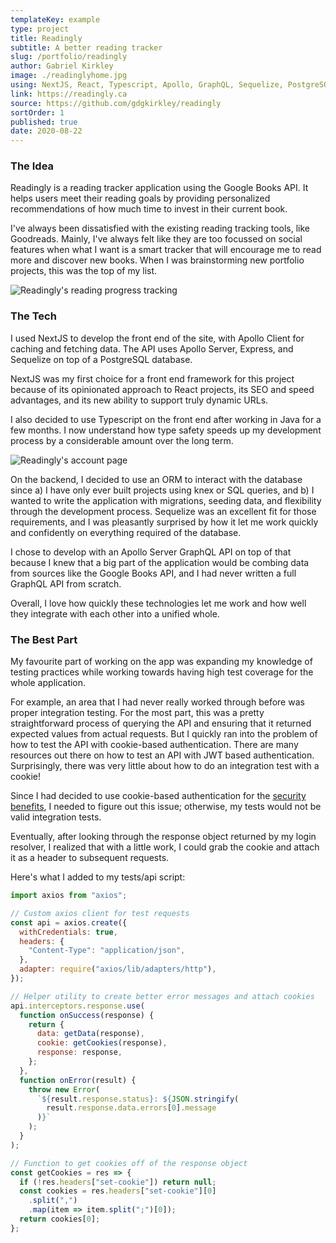 ```yaml
---
templateKey: example
type: project
title: Readingly
subtitle: A better reading tracker
slug: /portfolio/readingly
author: Gabriel Kirkley
image: ./readinglyhome.jpg
using: NextJS, React, Typescript, Apollo, GraphQL, Sequelize, PostgreSQL
link: https://readingly.ca
source: https://github.com/gdgkirkley/readingly
sortOrder: 1
published: true
date: 2020-08-22
---
```


### The Idea

Readingly is a reading tracker application using the Google Books API. It helps
users meet their reading goals by providing personalized recommendations of how
much time to invest in their current book.

I've always been dissatisfied with the existing reading tracking tools, like
Goodreads. Mainly, I've always felt like they are too focussed on social
features when what I want is a smart tracker that will encourage me to read more
and discover new books. When I was brainstorming new portfolio projects, this
was the top of my list.

![Readingly's reading progress tracking](./readinglybook.jpg)

### The Tech

I used NextJS to develop the front end of the site, with Apollo Client for
caching and fetching data. The API uses Apollo Server, Express, and Sequelize on
top of a PostgreSQL database.

NextJS was my first choice for a front end framework for this project because of
its opinionated approach to React projects, its SEO and speed advantages, and
its new ability to support truly dynamic URLs.

I also decided to use Typescript on the front end after working in Java for a
few months. I now understand how type safety speeds up my development process by
a considerable amount over the long term.

![Readingly's account page](./readinglyaccount.jpg)

On the backend, I decided to use an ORM to interact with the database since a) I
have only ever built projects using knex or SQL queries, and b) I wanted to
write the application with migrations, seeding data, and flexibility through the
development process. Sequelize was an excellent fit for those requirements, and
I was pleasantly surprised by how it let me work quickly and confidently on
everything required of the database.

I chose to develop with an Apollo Server GraphQL API on top of that because I
knew that a big part of the application would be combing data from sources like
the Google Books API, and I had never written a full GraphQL API from scratch.

Overall, I love how quickly these technologies let me work and how well they
integrate with each other into a unified whole.

### The Best Part

My favourite part of working on the app was expanding my knowledge of testing
practices while working towards having high test coverage for the whole
application.

For example, an area that I had never really worked through before was proper
integration testing. For the most part, this was a pretty straightforward
process of querying the API and ensuring that it returned expected values from
actual requests. But I quickly ran into the problem of how to test the API with
cookie-based authentication. There are many resources out there on how to test
an API with JWT based authentication. Surprisingly, there was very little about
how to do an integration test with a cookie!

Since I had decided to use cookie-based authentication for the
[security benefits](https://hasura.io/blog/best-practices-of-using-jwt-with-graphql/#jwt_security),
I needed to figure out this issue; otherwise, my tests would not be valid
integration tests.

Eventually, after looking through the response object returned by my login
resolver, I realized that with a little work, I could grab the cookie and attach
it as a header to subsequent requests.

Here's what I added to my tests/api script:

```js
import axios from "axios";

// Custom axios client for test requests
const api = axios.create({
  withCredentials: true,
  headers: {
    "Content-Type": "application/json",
  },
  adapter: require("axios/lib/adapters/http"),
});

// Helper utility to create better error messages and attach cookies
api.interceptors.response.use(
  function onSuccess(response) {
    return {
      data: getData(response),
      cookie: getCookies(response),
      response: response,
    };
  },
  function onError(result) {
    throw new Error(
      `${result.response.status}: ${JSON.stringify(
        result.response.data.errors[0].message
      )}`
    );
  }
);

// Function to get cookies off of the response object
const getCookies = res => {
  if (!res.headers["set-cookie"]) return null;
  const cookies = res.headers["set-cookie"][0]
    .split(",")
    .map(item => item.split(";")[0]);
  return cookies[0];
};
```
